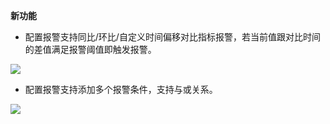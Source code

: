 **新功能**

* 配置报警支持同比/环比/自定义时间偏移对比指标报警，若当前值跟对比时间的差值满足报警阈值即触发报警。

![](https://pandora-kibana.qiniu.com/alert/comparative_alert1_1.png)

* 配置报警支持添加多个报警条件，支持与或关系。

![](https://pandora-kibana.qiniu.com/alert/multi_alert1.png)